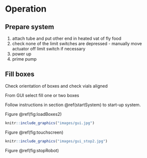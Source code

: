 # Operation {#operation}

## Prepare system

1. attach tube and put other end in heated vat of fly food
2. check none of the limit switches are depressed - manually move actuator off limit switch if necessary
2. power up
3. prime pump




## Fill boxes
Check orientation of boxes and check vials aligned

From GUI select fill one or two boxes

Follow instructions in section \@ref(startSystem) to start-up system.




Figure \@ref(fig:loadBoxes2)



```r
knitr::include_graphics("images/gui.jpg")
```




Figure \@ref(fig:touchscreen)

```r
knitr::include_graphics("images/gui_stop2.jpg")
```

Figure \@ref(fig:stopRobot)
